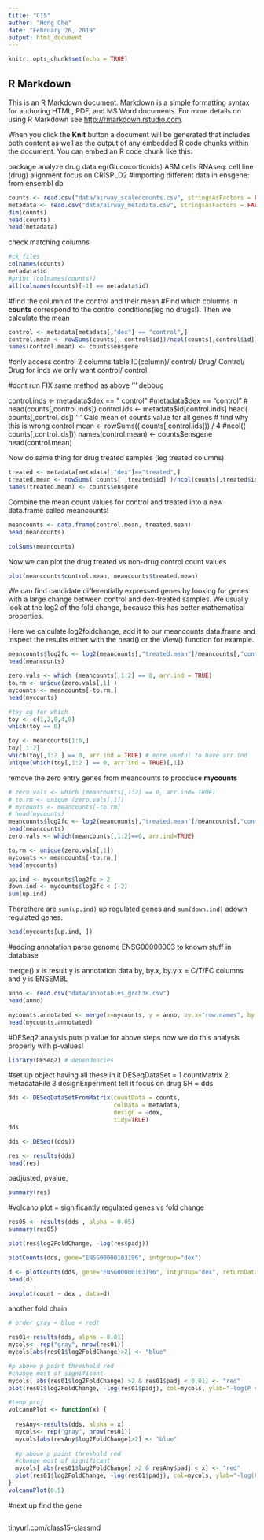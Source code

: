```yaml
---
title: "C15"
author: "Hong Che"
date: "February 26, 2019"
output: html_document
---
```


```r
knitr::opts_chunk$set(echo = TRUE)
```

## R Markdown

This is an R Markdown document. Markdown is a simple formatting syntax for authoring HTML, PDF, and MS Word documents. For more details on using R Markdown see <http://rmarkdown.rstudio.com>.

When you click the **Knit** button a document will be generated that includes both content as well as the output of any embedded R code chunks within the document. You can embed an R code chunk like this:

package analyze drug data
eg(Glucocorticoids)
  ASM cells 
  RNAseq: cell line (drug)
    alignment
  focus on CRISPLD2
#importing different data in
  ensgene: from ensembl db
```r
counts <- read.csv("data/airway_scaledcounts.csv", stringsAsFactors = FALSE)
metadata <- read.csv("data/airway_metadata.csv", stringsAsFactors = FALSE)
dim(counts)
head(counts)
head(metadata)
```
check matching columns 
```r
#ck files
colnames(counts)
metadata$id
#print (colnames(counts))
all(colnames(counts)[-1] == metadata$id)
```
#find the column of the control and their mean
#Find which columns in **counts** correspond to the control conditions(ieg no drugs!). Then we calculate the mean 
```r
control <- metadata[metadata[,"dex"] == "control",]
control.mean <- rowSums(counts[, control$id])/ncol(counts[,control$id]) # why 4 count of 4 treated/ctrl
names(control.mean) <- counts$ensgene

```
#only access control 2 columns
table 
  ID(column)/ control/ Drug/ Control/ Drug
  for inds we only want control/ control
  
#dont run FIX same method as above
'''
debbug 

control.inds <- metadata$dex == " control"
  #metadata$dex == "control"
# head(counts[,control.inds])
control.ids <- metadata$id[control.inds]
head( counts[,control.ids])
'''
Calc mean of counts value for all genes
# find why this is wrong
control.mean <- rowSums(( counts[,control.ids])) / 4
  #ncol(( counts[,control.ids]))
names(control.mean) <- counts$ensgene
head(control.mean)

  Now do same thing for drug treated samples (ieg treated columns)
```r
treated <- metadata[metadata[,"dex"]=="treated",]
treated.mean <- rowSums( counts[ ,treated$id] )/ncol(counts[,treated$id])
names(treated.mean) <- counts$ensgene
```
Combine the mean count values for control and treated into a new data.frame called meancounts!
```r
meancounts <- data.frame(control.mean, treated.mean)
head(meancounts)
```
```r
colSums(meancounts)
```

Now we can plot the drug treated vs non-drug control count values
```r
plot(meancounts$control.mean, meancounts$treated.mean)
```
We can find candidate differentially expressed genes by looking for genes with a large change between control and dex-treated samples. We usually look at the log2 of the fold change, because this has better mathematical properties.

Here we calculate log2foldchange, add it to our meancounts data.frame and inspect the results either with the head() or the View() function for example.
```r
meancounts$log2fc <- log2(meancounts[,"treated.mean"]/meancounts[,"control.mean"])
head(meancounts)

```
```r
zero.vals <- which (meancounts[,1:2] == 0, arr.ind = TRUE)
to.rm <- unique(zero.vals[,1] )
mycounts <- meancounts[-to.rm,]
head(mycounts)

```

```r
#toy eg for which
toy <- c(1,2,0,4,0)
which(toy == 0)
```

```r
toy <- meancounts[1:6,]
toy[,1:2]
which(toy[,1:2 ] == 0, arr.ind = TRUE) # more useful to have arr.ind
unique(which(toy[,1:2 ] == 0, arr.ind = TRUE)[,1]) 
```
remove the zero entry genes from meancounts to prooduce **mycounts**
```r
# zero.vals <- which (meancounts[,1:2] == 0, arr.ind= TRUE)
# to.rm <- unique (zero.vals[,1])
# mycounts <- meancounts[-to.rm]
# head(mycounts)
meancounts$log2fc <- log2(meancounts[,"treated.mean"]/meancounts[,"control.mean"])
head(meancounts)
zero.vals <- which(meancounts[,1:2]==0, arr.ind=TRUE)

to.rm <- unique(zero.vals[,1])
mycounts <- meancounts[-to.rm,]
head(mycounts)
```

```r
up.ind <- mycounts$log2fc > 2
down.ind <- mycounts$log2fc < (-2)
sum(up.ind)
```

Therethere are `sum(up.ind)` up regulated genes and `sum(down.ind)` adown regulated genes.
```r
head(mycounts[up.ind, ])
```
#adding annotation 
parse genome ENSG00000003 to known stuff in database

merge() x is result y is annotation data
  by, by.x, by.y
  x = C/T/FC columns and y is ENSEMBL
  
  
```r
anno <- read.csv("data/annotables_grch38.csv")
head(anno)

```
```r
mycounts.annotated <- merge(x=mycounts, y = anno, by.x="row.names", by.y = "ensgene")
head(mycounts.annotated)
```

#DESeq2 analysis
  puts p value for above steps 
  now we do this analysis properly with p-values!
```r
library(DESeq2) # dependencies
```
#set up object having all these in it
  DESeqDataSet = 
    1 countMatrix
    2 metadataFile
    3 designExperiment
  tell it focus on drug
  SH = dds

```r
dds <- DESeqDataSetFromMatrix(countData = counts, 
                              colData = metadata,
                              design = ~dex,
                              tidy=TRUE)
dds
```
```r
dds <- DESeq((dds))
```
```r
res <- results(dds)
head(res)
```
padjusted, pvalue, 
```r
summary(res)
```
#volcano plot = significantly regulated genes vs fold change 

```r
res05 <- results(dds , alpha = 0.05)
summary(res05)
```
```r
plot(res$log2FoldChange, -log(res$padj))
```

```r
plotCounts(dds, gene="ENSG00000103196", intgroup="dex")
```

```r
d <- plotCounts(dds, gene="ENSG00000103196", intgroup="dex", returnData=TRUE)
head(d)
```
```r
boxplot(count ~ dex , data=d)
```
another fold chain
```r
# order gray < blue < red!

res01<-results(dds, alpha = 0.01)
mycols<- rep("gray", nrow(res01))
mycols[abs(res01$log2FoldChange)>2] <- "blue"

#p above p point threshold red
#change most of significant
mycols[ abs(res01$log2FoldChange) >2 & res01$padj < 0.01] <- "red"
plot(res01$log2FoldChange, -log(res01$padj), col=mycols, ylab="-log(P value)", xlab = "Log2(FoldChange)")
```
```r
#temp proj
volcanoPlot <- function(x) {
  
  resAny<-results(dds, alpha = x)
  mycols<- rep("gray", nrow(res01))
  mycols[abs(resAny$log2FoldChange)>2] <- "blue"
  
  #p above p point threshold red
  #change most of significant
  mycols[ abs(res01$log2FoldChange) >2 & resAny$padj < x] <- "red"
  plot(res01$log2FoldChange, -log(res01$padj), col=mycols, ylab="-log(P value)", xlab = "Log2(FoldChange)")
}
volcanoPlot(0.5)
```
#next up find the gene
```r

```
tinyurl.com/class15-classmd

